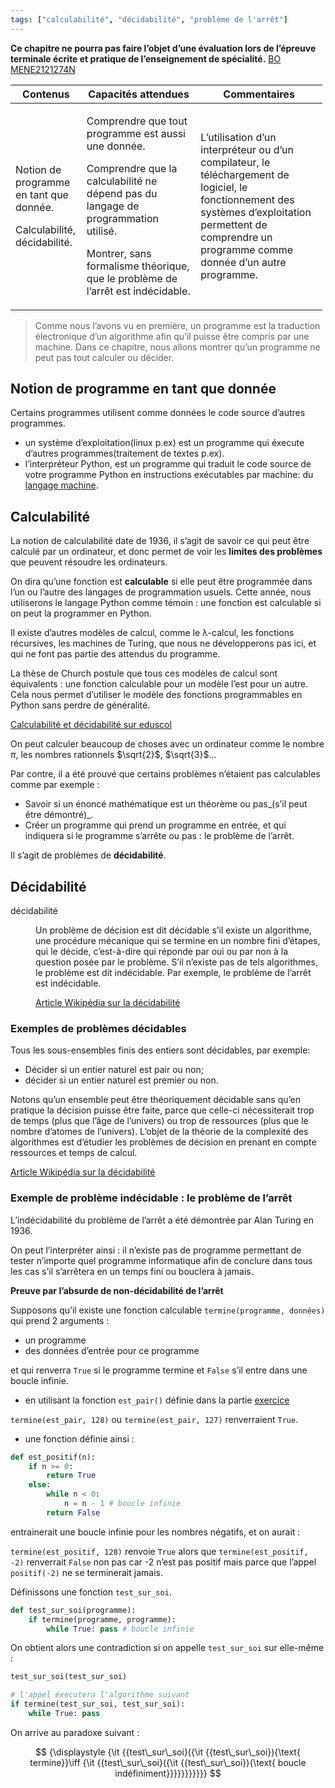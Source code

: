 ```yaml
---
tags: ["calculabilité", "décidabilité", "problème de l'arrêt"]
---
```


**Ce chapitre ne pourra pas faire l'objet d'une évaluation lors de l'épreuve terminale écrite et pratique de l'enseignement de spécialité.**
[BO MENE2121274N](https://www.education.gouv.fr/bo/21/Hebdo30/MENE2121274N.htm){.cite-source}

::: programme

+---------------------+----------------------------------+--------------------------------------+
| Contenus            | Capacités attendues              | Commentaires                         |
+=====================+==================================+======================================+
| Notion de programme | Comprendre que tout              | L’utilisation d’un interpréteur ou   |
| en tant que donnée. | programme est aussi une          | d’un compilateur, le                 |
|                     | donnée.                          | téléchargement de logiciel, le       |
| Calculabilité,      |                                  | fonctionnement des systèmes          |
| décidabilité.       | Comprendre que la calculabilité  | d’exploitation permettent de         |
|                     | ne dépend pas du langage de      | comprendre un programme              |
|                     | programmation utilisé.           | comme donnée d’un autre              |
|                     |                                  | programme.                           |
|                     | Montrer, sans formalisme         |                                      |
|                     | théorique, que le problème de    |                                      |
|                     | l’arrêt est indécidable.         |                                      |
+---------------------+----------------------------------+--------------------------------------+

:::

> Comme nous l'avons vu en première, un programme est la traduction électronique d'un algorithme
> afin qu'il puisse être compris par une machine. Dans ce chapitre, nous allons montrer qu'un
> programme ne peut pas tout calculer ou décider.

## Notion de programme en tant que donnée

Certains programmes utilisent comme données le code source d'autres programmes.

::: examples

- un système d'exploitation(linux p.ex) est un programme qui éxecute d'autres programmes(traitement
  de textes p.ex).
- l'interpréteur Python, est un programme qui traduit le code source de votre programme Python en
  instructions exécutables par machine: du [langage machine](/1g/nsi/6-architectures-materielles-et-systemes-dexploitation/2-jeu-dinstructions-du-processeur).

:::

## Calculabilité

La notion de calculabilité date de 1936, il s'agit de savoir ce qui peut être calculé par un
ordinateur, et donc permet de voir les **limites des problèmes** que peuvent résoudre les
ordinateurs.

::: prop

On dira qu’une fonction est **calculable** si elle peut être programmée dans l’un ou l’autre des
langages de programmation usuels. Cette année, nous utiliserons le langage Python comme témoin :
une fonction est calculable si on peut la programmer en Python.

:::

::: plus

Il existe d’autres modèles de calcul, comme le λ-calcul, les fonctions récursives, les machines de
Turing, que nous ne développerons pas ici, et qui ne font pas partie des attendus du programme. 

La thèse de Church postule que tous ces modèles de calcul sont équivalents : une fonction
calculable pour un modèle l’est pour un autre. Cela nous permet d’utiliser le modèle des fonctions
programmables en Python sans perdre de généralité.

:::

[Calculabilité et décidabilité sur eduscol](https://cache.media.eduscol.education.fr/file/NSI/63/6/RA20_NSI_G_T_calculabilite_1298636.pdf){.cite-source}

On peut calculer beaucoup de choses avec un ordinateur comme le nombre $\pi$, les nombres
rationnels $\sqrt{2}$, $\sqrt{3}$...

Par contre, il a été prouvé que certains problèmes n'étaient pas calculables comme par exemple :

- Savoir si un énoncé mathématique est un théorème ou pas_(s'il peut être démontré)_.
- Créer un programme qui prend un programme en entrée, et qui indiquera si le programme s'arrête ou
  pas : le problème de l'arrêt.

Il s'agit de problèmes de **décidabilité**.

## Décidabilité

décidabilité

:   Un problème de décision est dit décidable s'il existe un algorithme, une procédure mécanique qui se
    termine en un nombre fini d'étapes, qui le décide, c'est-à-dire qui réponde par oui ou par non à la
    question posée par le problème. S'il n'existe pas de tels algorithmes, le problème est dit
    indécidable. Par exemple, le problème de l'arrêt est indécidable. 

    [Article Wikipédia sur la décidabilité](https://fr.wikipedia.org/wiki/D%C3%A9cidabilit%C3%A9#D%C3%A9finition){.cite-source}

### Exemples de problèmes décidables

Tous les sous-ensembles finis des entiers sont décidables, par exemple:

- Décider si un entier naturel est pair ou non;
- décider si un entier naturel est premier ou non.

::: {.plus titre="Décidable ne signifie pas résolvable"}

Notons qu'un ensemble peut être théoriquement décidable sans qu'en pratique la décision puisse être
faite, parce que celle-ci nécessiterait trop de temps (plus que l'âge de l'univers) ou trop de
ressources (plus que le nombre d'atomes de l'univers). L'objet de la théorie de la complexité des
algorithmes est d'étudier les problèmes de décision en prenant en compte ressources et temps de
calcul. 

[Article Wikipédia sur la décidabilité](https://fr.wikipedia.org/wiki/D%C3%A9cidabilit%C3%A9#Exemples_d'ensembles_et_de_probl%C3%A8mes_d%C3%A9cidables){.cite-source}

:::

### Exemple de problème indécidable : le problème de l'arrêt

L'indécidabilité du problème de l'arrêt a été démontrée par Alan Turing en 1936.

On peut l'interpréter ainsi : il n'existe pas de programme permettant de tester n'importe quel
programme informatique afin de conclure dans tous les cas s'il s'arrêtera en un temps fini ou
bouclera à jamais.

**Preuve par l'absurde de non-décidabilité de l'arrêt**

Supposons qu'il existe une fonction calculable `termine(programme, données)` qui prend 2 arguments :

- un programme
- des données d'entrée pour ce programme

et qui renverra `True` si le programme termine et `False` s'il entre dans une boucle infinie.

::: examples

- en utilisant la fonction `est_pair()` définie dans la partie [exercice](./exo)

`termine(est_pair, 128)` ou `termine(est_pair, 127)` renverraient `True`.

- une fonction définie ainsi :

```python
def est_positif(n):
    if n >= 0:
        return True
    else:
        while n < 0:
            n = n - 1 # boucle infinie
        return False

```

entrainerait une boucle infinie pour les nombres négatifs, et on aurait :

`termine(est_positif, 128)` renvoie `True` alors que `termine(est_positif, -2)` renverrait `False`
non pas car -2 n'est pas positif mais parce que l'appel `positif(-2)` ne se terminerait jamais.

:::

Définissons une fonction `test_sur_soi`.

```python
def test_sur_soi(programme):
    if termine(programme, programme):
        while True: pass # boucle infinie
```

On obtient alors une contradiction si on appelle `test_sur_soi` sur elle-même :

```python
test_sur_soi(test_sur_soi)

# l'appel éxecutera l'algorithme suivant
if termine(test_sur_soi, test_sur_soi):
    while True: pass
```

On arrive au paradoxe suivant :

$$
{\displaystyle {\it {{test\_sur\_soi}({\it {{test\_sur\_soi}){\text{ termine}}\iff {\it {{test\_sur\_soi}({\it {{test\_sur\_soi}){\text{ boucle indéfiniment}}}}}}}}}}}
$$
